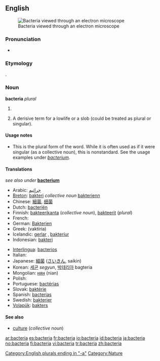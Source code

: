 {{see|Bacteria}}
==English==
[[Image:Escherichia Coli NIAID.jpg|thumb|Bacteria viewed through an electron microscope]]

===Pronunciation===
*{{a|US}} {{IPA|/bækˈtɪɻ.i.ə/}}

===Etymology===
{{AGr.}} {{term|sc=polytonic|βακτήριος|tr=baktērios||small stick|lang=grc}}.

===Noun===
'''bacteria''' ''plural''

# {{microbiology}} {{plural of|[[bacterium]]}}
# {{pejorative}} A derisive term for a lowlife or a slob (could be treated as plural or singular).

====Usage notes====
*This is the plural form of the word.  While it is often used as if it were singular (as a collective noun), this is nonstandard.  See the usage examples under ''[[bacterium]]''.

<!--is there any point in having translations on this page?-->

====Translations====
''see also under'' '''[[bacterium]]'''
{{trans-top|bacteria}}
* Arabic: [[جراثيم]]
* [[Breton]]: [[bakteri]] ''collective noun'' [[bakterienn]] {{f|s}}
* Chinese: [[細菌]], [[细菌]]
* Dutch: [[bacteriën]]
* Finnish: [[bakteerikanta]] (''collective noun''), [[bakteerit]] (''plural'')
* French: {{t-|fr|bactéries|f|p}}
* German: [[Bakterien]]
* Greek: {{t|el|βακτήρια|n|p|sc=Grek}} (vaktíria)
* Icelandic: [[gerlar]] {{n|p}}, [[bakteríur]] {{n|p}}
* Indonesian: [[bakteri]]
{{trans-mid}}
* [[Interlingua]]: [[bacterios]]
* Italian: {{t+|it|batteri|m|p}}
* Japanese: [[細菌]] ([[さいきん]], saikin)
* Korean: [[세균]] ''segyun'', [[박테리아]] bagteria
* Mongolian: [[нян]] (nian)
* Polish: {{t+|pl|bakterie}}
* Portuguese: [[bactérias]]
* Slovak: [[baktérie]] {{f|p}}
* Spanish: [[bacterias]]
* Swedish: [[bakterier]]
* [[Volapük]]: [[bakters]]
{{trans-bottom}}

====See also====
*[[culture]] (''collective noun'')

[[Category:English plurals ending in "-a"]]
[[Category:Nature]]

[[ar:bacteria]]
[[es:bacteria]]
[[fr:bacteria]]
[[io:bacteria]]
[[id:bacteria]]
[[ja:bacteria]]
[[no:bacteria]]
[[fi:bacteria]]
[[vi:bacteria]]
[[tr:bacteria]]
[[zh:bacteria]]